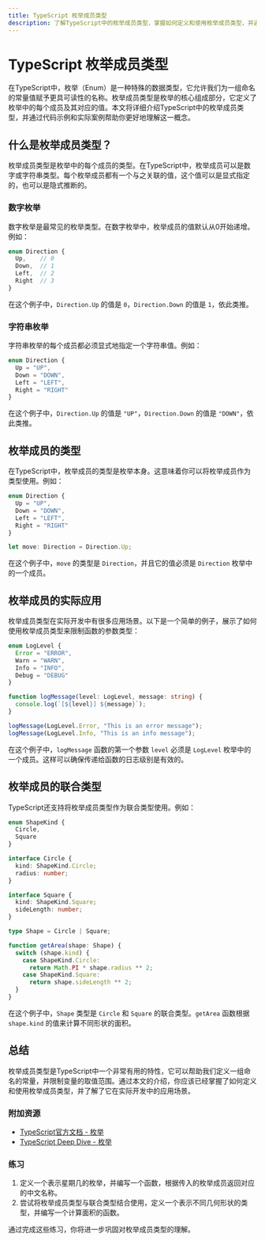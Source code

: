 ```yaml
---
title: TypeScript 枚举成员类型
description: 了解TypeScript中的枚举成员类型，掌握如何定义和使用枚举成员类型，并通过实际案例加深理解。
---
```


# TypeScript 枚举成员类型

在TypeScript中，枚举（Enum）是一种特殊的数据类型，它允许我们为一组命名的常量值赋予更具可读性的名称。枚举成员类型是枚举的核心组成部分，它定义了枚举中的每个成员及其对应的值。本文将详细介绍TypeScript中的枚举成员类型，并通过代码示例和实际案例帮助你更好地理解这一概念。

## 什么是枚举成员类型？

枚举成员类型是枚举中的每个成员的类型。在TypeScript中，枚举成员可以是数字或字符串类型。每个枚举成员都有一个与之关联的值，这个值可以是显式指定的，也可以是隐式推断的。

### 数字枚举

数字枚举是最常见的枚举类型。在数字枚举中，枚举成员的值默认从0开始递增。例如：

```typescript
enum Direction {
  Up,    // 0
  Down,  // 1
  Left,  // 2
  Right  // 3
}
```

在这个例子中，`Direction.Up` 的值是 `0`，`Direction.Down` 的值是 `1`，依此类推。

### 字符串枚举

字符串枚举的每个成员都必须显式地指定一个字符串值。例如：

```typescript
enum Direction {
  Up = "UP",
  Down = "DOWN",
  Left = "LEFT",
  Right = "RIGHT"
}
```

在这个例子中，`Direction.Up` 的值是 `"UP"`，`Direction.Down` 的值是 `"DOWN"`，依此类推。

## 枚举成员的类型

在TypeScript中，枚举成员的类型是枚举本身。这意味着你可以将枚举成员作为类型使用。例如：

```typescript
enum Direction {
  Up = "UP",
  Down = "DOWN",
  Left = "LEFT",
  Right = "RIGHT"
}

let move: Direction = Direction.Up;
```

在这个例子中，`move` 的类型是 `Direction`，并且它的值必须是 `Direction` 枚举中的一个成员。

## 枚举成员的实际应用

枚举成员类型在实际开发中有很多应用场景。以下是一个简单的例子，展示了如何使用枚举成员类型来限制函数的参数类型：

```typescript
enum LogLevel {
  Error = "ERROR",
  Warn = "WARN",
  Info = "INFO",
  Debug = "DEBUG"
}

function logMessage(level: LogLevel, message: string) {
  console.log(`[${level}] ${message}`);
}

logMessage(LogLevel.Error, "This is an error message");
logMessage(LogLevel.Info, "This is an info message");
```

在这个例子中，`logMessage` 函数的第一个参数 `level` 必须是 `LogLevel` 枚举中的一个成员。这样可以确保传递给函数的日志级别是有效的。

## 枚举成员的联合类型

TypeScript还支持将枚举成员类型作为联合类型使用。例如：

```typescript
enum ShapeKind {
  Circle,
  Square
}

interface Circle {
  kind: ShapeKind.Circle;
  radius: number;
}

interface Square {
  kind: ShapeKind.Square;
  sideLength: number;
}

type Shape = Circle | Square;

function getArea(shape: Shape) {
  switch (shape.kind) {
    case ShapeKind.Circle:
      return Math.PI * shape.radius ** 2;
    case ShapeKind.Square:
      return shape.sideLength ** 2;
  }
}
```

在这个例子中，`Shape` 类型是 `Circle` 和 `Square` 的联合类型。`getArea` 函数根据 `shape.kind` 的值来计算不同形状的面积。

## 总结

枚举成员类型是TypeScript中一个非常有用的特性，它可以帮助我们定义一组命名的常量，并限制变量的取值范围。通过本文的介绍，你应该已经掌握了如何定义和使用枚举成员类型，并了解了它在实际开发中的应用场景。

### 附加资源

- [TypeScript官方文档 - 枚举](https://www.typescriptlang.org/docs/handbook/enums.html)
- [TypeScript Deep Dive - 枚举](https://basarat.gitbook.io/typescript/type-system/enums)

### 练习

1. 定义一个表示星期几的枚举，并编写一个函数，根据传入的枚举成员返回对应的中文名称。
2. 尝试将枚举成员类型与联合类型结合使用，定义一个表示不同几何形状的类型，并编写一个计算面积的函数。

通过完成这些练习，你将进一步巩固对枚举成员类型的理解。